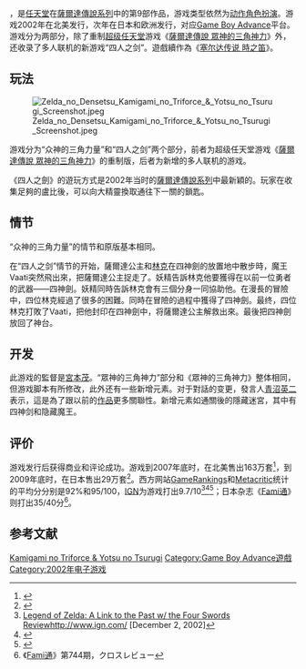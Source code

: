 {{NoteTA
| G1=Games
| G2 = Nintendo
}}
{{Infobox VG
| title = 薩爾達傳說 眾神的三角神力與四人之劍
| image = File:Zelda no Densetsu Kamigami no Triforce & Yotsu no Tsurugi Boxart.jpg
| caption = 日版封面
| japanese = ゼルダの伝説 神々のトライフォース&4つの剣
| english = The Legend of Zelda: A Link to the Past and Four Swords
| genre = [[动作角色扮演游戏|动作角色扮演]]
| platforms = [[Game_Boy_Advance|Game Boy Advance]]
| developer = [[卡普空|卡普空]]<br/>[[Flagship|Flagship]]
| publisher = [[任天堂|任天堂]]
| director =
| producer =
| designer =
| writer =
| programmer =
| composer =
| artist =
| series = [[塞尔达传说系列|塞尔达传说系列]]
| modes = [[单人电子游戏|单人]]、[[多人电子游戏|多人]]
| released = {{vgrelease|NA|2002年12月2日|JP|2003年3月14日|EU|2003年3月18日}}
}}

{{vgname|薩爾達傳說 眾神的三角神力與四人之劍|ja=ゼルダの伝説 神々のトライフォース&4つの剣|en=The Legend of Zelda: A Link to the Past and Four Swords|diff=yes}}，是[[任天堂|任天堂]]在[[薩爾達傳說系列|薩爾達傳說系列]]中的第9部作品，游戏类型依然为[[动作角色扮演游戏|动作角色扮演]]。游戏2002年在北美发行，次年在日本和欧洲发行，对应[[Game_Boy_Advance|Game Boy Advance]]平台。游戏分为两部分，除了重制[[超级任天堂|超级任天堂]]游戏《[[薩爾達傳說_眾神的三角神力|薩爾達傳說 眾神的三角神力]]》外，还收录了多人联机的新游戏“四人之剑”。遊戲續作為《[[塞尔达传说_時之笛|塞尔达传说 時之笛]]》。

== 玩法 ==

[[File:Zelda_no_Densetsu_Kamigami_no_Triforce_&_Yotsu_no_Tsurugi_Screenshot.jpeg|thumb]]

游戏分为“众神的三角力量”和“四人之剑”两个部分，前者为超级任天堂游戏《[[薩爾達傳說_眾神的三角神力|薩爾達傳說 眾神的三角神力]]》的重制版，后者为新增的多人联机的游戏。

《四人之劍》的遊玩方式是2002年当时的[[薩爾達傳說系列|薩爾達傳說系列]]中最新穎的。玩家在收集足夠的盧比後，可以向大精靈換取通往下一關的鎖匙。

== 情节 ==

“众神的三角力量”的情节和原版基本相同。

在“四人之剑”情节的开始，薩爾達公主和[[林克_(塞尔达传说)|林克]]在四神劍的放置地中散步時，魔王Vaati突然飛出來，把薩爾達公主捉走了。妖精告訴林克他要獲得在以前一位勇者的武器——四神劍。妖精同時告訴林克會有三個分身一同協助他。在漫長的冒險中，四位林克經過了很多的困難。同時在冒險的過程中獲得了四神劍。最终，四位林克打敗了Vaati，把他封印在四神劍中，将薩爾達公主解救出來。最後把四神劍放回了神台。

== 开发 ==

此游戏的監督是[[宮本茂|宮本茂]]。“眾神的三角神力”部分和《眾神的三角神力》整体相同，但游戏脚本有所修改，此外还有一些新增元素。对于對話的变更，發言人[[青沼英二|青沼英二]]表示，這是為了跟以前的[[作品|作品]]更多關聯性。新增元素如通關後的隱藏迷宮，其中有四神剑和隐藏魔王。

== 评价 ==

游戏发行后获得商业和评论成功。游戏到2007年底时，在北美售出163万套<ref>{{cite web |author=Chris Tang |url=http://www.the-magicbox.com/Chart-USPlatinum.shtml |title=US Platinum Chart Games |publisher=The Magic Box |date=2007-12-27 |accessdate=2011-01-20 |archive-date=2007-01-06 |archive-url=https://web.archive.org/web/20070106203333/http://www.the-magicbox.com/Chart-USPlatinum.shtml |dead-url=no }}</ref>，到2009年底时，在日本售出29万套<ref>{{cite web |url=http://www.japan-gamecharts.com/gba.php |title=Nintendo GBA Japanese Ranking |publisher=Japan-gamecharts.com |date= |accessdate=2011-01-20 |deadurl=yes |archiveurl=https://web.archive.org/web/20080710195807/http://www.japan-gamecharts.com/gba.php |archivedate=2008-07-10 |df= }}</ref>。西方网站[[GameRankings|GameRankings]]和[[Metacritic|Metacritic]]统计的平均分分别是92%和95/100，[[IGN|IGN]]为游戏打出9.7/10<ref>[http://www.ign.com/games/the-legend-of-zelda-a-link-to-the-past-with-the-four-swords/gba-482080|The Legend of Zelda: A Link to the Past w/ the Four Swords Review]http://www.ign.com/ {{WebCite|url=https://www.webcitation.org/6EEtAKg9F?url=http://www.ign.com/ |date=20130206221621 |dateformat=iso }} [December 2, 2002]</ref><ref name="gr">{{cite web | url = http://www.gamerankings.com/gba/561559-the-legend-of-zelda-a-link-to-the-past/index.html | title = The Legend of Zelda: A Link to the Past & Four Swords Reviews | publisher = [[GameRankings|Game Rankings]] | accessdate = 2010-12-21 | archive-date = 2010-04-13 | archive-url = https://web.archive.org/web/20100413171537/http://www.gamerankings.com/gba/561559-the-legend-of-zelda-a-link-to-the-past/index.html | dead-url = no }}</ref><ref name="mc">{{cite web |url=http://www.metacritic.com/games/platforms/gba/legendofzeldaalinktothepast |title=Legend Of Zelda: A Link to the Past, The (gba: 2002): Reviews |date= |accessdate=2011-01-20 |archiveurl=https://web.archive.org/web/20080604051634/http://www.metacritic.com/games/platforms/gba/legendofzeldaalinktothepast |archivedate=2008-06-04 |deadurl=yes }}</ref>；日本杂志《[[Fami通|Fami通]]》则打出35/40分<ref>《[[Fami通|Fami通]]》第744期，クロスレビュー</ref>。

== 参考文献 ==
{{Reflist}}

{{塞尔达传说系列}}

{{DEFAULTSORT:Zelda no Densetsu Kamigami no Triforce & Yotsu no Tsurugi}}
[[Category:薩爾達傳說系列電子遊戲|Kamigami no Triforce & Yotsu no Tsurugi]]
[[Category:Game_Boy_Advance遊戲|Category:Game Boy Advance遊戲]]
[[Category:2002年电子游戏|Category:2002年电子游戏]]